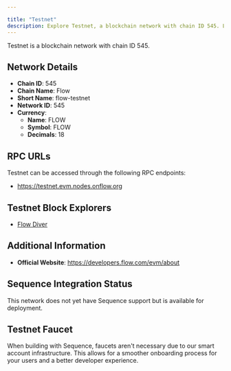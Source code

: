 ```yaml
---

title: "Testnet"
description: Explore Testnet, a blockchain network with chain ID 545. Learn about its native currency, FLOW, and how to interact with the network.
---
```




Testnet is a blockchain network with chain ID 545.

## Network Details

- **Chain ID**: 545
- **Chain Name**: Flow
- **Short Name**: flow-testnet
- **Network ID**: 545
- **Currency**: 
  - **Name**: FLOW
  - **Symbol**: FLOW
  - **Decimals**: 18

## RPC URLs

Testnet can be accessed through the following RPC endpoints:

- https://testnet.evm.nodes.onflow.org

## Testnet Block Explorers

- [Flow Diver](https://testnet.flowdiver.io)

## Additional Information

- **Official Website**: https://developers.flow.com/evm/about

## Sequence Integration Status

This network does not yet have Sequence support but is available for deployment.

## Testnet Faucet

When building with Sequence, faucets aren't necessary due to our smart account infrastructure. This allows for a smoother onboarding process for your users and a better developer experience.
